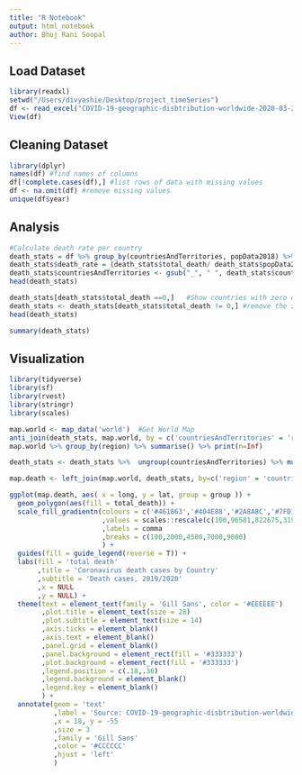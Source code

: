 ```yaml
---
title: "R Notebook"
output: html_notebook
author: Bhoj Rani Soopal 
---
```


## Load Dataset 
```r
library(readxl)
setwd("/Users/divyashie/Desktop/project_timeSeries")
df <- read_excel("COVID-19-geographic-disbtribution-worldwide-2020-03-28.xlsx")
View(df)
```


## Cleaning Dataset 
```r
library(dplyr)
names(df) #find names of columns 
df[!complete.cases(df),] #list rows of data with missing values
df <- na.omit(df) #remove missing values 
unique(df$year)
```

## Analysis 
```r
#Calculate death rate per country 
death_stats = df %>% group_by(countriesAndTerritories, popData2018) %>% summarise(total_death=sum(deaths))
death_stats$death_rate = (death_stats$total_death/ death_stats$popData2018) * 1000000000
death_stats$countriesAndTerritories <- gsub("_", " ", death_stats$countriesAndTerritories)
head(death_stats)
```

```r
death_stats[death_stats$total_death ==0,]   #Show countries with zero death
death_stats <- death_stats[death_stats$total_death != 0,] #remove the zero cases
head(death_stats)
```


```r
summary(death_stats)
```

## Visualization
```r
library(tidyverse)
library(sf)
library(rvest)
library(stringr)
library(scales)

map.world <- map_data('world')  #Get World Map 
anti_join(death_stats, map.world, by = c('countriesAndTerritories' = 'region'))  #check for mismatches 
map.world %>% group_by(region) %>% summarise() %>% print(n=Inf)

death_stats <- death_stats %>%  ungroup(countriesAndTerritories) %>% mutate(countriesAndTerritories= recode(countriesAndTerritories, 'Cases on an international conveyance Japan' = 'Japan','Curaçao' = 'Curacao', 'North Macedonia' = 'Macedonia', 'Trinidad and Tobago' = 'Trinidad', 'United Kingdom' = 'UK', 'United States of America' = 'USA' ))

map.death <- left_join(map.world, death_stats, by=c('region' = 'countriesAndTerritories') ) #join the dataset 

ggplot(map.death, aes( x = long, y = lat, group = group )) +
  geom_polygon(aes(fill = total_death)) +
  scale_fill_gradientn(colours = c('#461863','#404E88','#2A8A8C','#7FD157','#F9E53F')
                       ,values = scales::rescale(c(100,96581,822675,3190373,10000000))
                       ,labels = comma
                       ,breaks = c(100,2000,4500,7000,9000)
                       ) +
  guides(fill = guide_legend(reverse = T)) +
  labs(fill = 'total death'
       ,title = 'Coronavirus death cases by Country'
       ,subtitle = 'Death cases, 2019/2020'
       ,x = NULL
       ,y = NULL) +
  theme(text = element_text(family = 'Gill Sans', color = '#EEEEEE')
        ,plot.title = element_text(size = 28)
        ,plot.subtitle = element_text(size = 14)
        ,axis.ticks = element_blank()
        ,axis.text = element_blank()
        ,panel.grid = element_blank()
        ,panel.background = element_rect(fill = '#333333')
        ,plot.background = element_rect(fill = '#333333')
        ,legend.position = c(.18,.36)
        ,legend.background = element_blank()
        ,legend.key = element_blank()
        ) +
  annotate(geom = 'text'
           ,label = 'Source: COVID-19-geographic-disbtribution-worldwide-2020-03-28'
           ,x = 18, y = -55
           ,size = 3
           ,family = 'Gill Sans'
           ,color = '#CCCCCC'
           ,hjust = 'left'
           )

```


